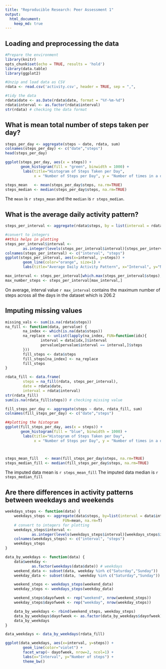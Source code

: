 ```yaml
---
title: "Reproducible Research: Peer Assessment 1"
output: 
  html_document:
    keep_md: true
---
```



## Loading and preprocessing the data
```r
#Prepare the environment
library(knitr)
opts_chunk$set(echo = TRUE, results = 'hold')
library(data.table)
library(ggplot2)

#Unzip and load data as CSV
rdata <- read.csv('activity.csv', header = TRUE, sep = ",",            colClasses=c("numeric", "character", "numeric"))

#tidy the data
rdata$date <- as.Date(rdata$date, format = "%Y-%m-%d")
rdata$interval <- as.factor(rdata$interval)
str(rdata) # checking the data format
```

## What is mean total number of steps taken per day?

```r
steps_per_day <- aggregate(steps ~ date, rdata, sum)
colnames(steps_per_day) <- c("date","steps")
head(steps_per_day)

ggplot(steps_per_day, aes(x = steps)) + 
       geom_histogram(fill = "green", binwidth = 1000) + 
        labs(title="Histogram of Steps Taken per Day", 
             x = "Number of Steps per Day", y = "Number of times in a day(Count)") + theme_bw() 

steps_mean   <- mean(steps_per_day$steps, na.rm=TRUE)
steps_median <- median(steps_per_day$steps, na.rm=TRUE)


```
The `mean` is `r steps_mean` and the `median` is `r steps_median`.

## What is the average daily activity pattern?

```r
steps_per_interval <- aggregate(rdata$steps, by = list(interval = rdata$interval),FUN=mean, na.rm=TRUE)

#convert to integers
##this helps in plotting
steps_per_interval$interval <- 
        as.integer(levels(steps_per_interval$interval)[steps_per_interval$interval])
colnames(steps_per_interval) <- c("interval", "steps")
ggplot(steps_per_interval, aes(x=interval, y=steps)) +   
        geom_line(color="orange", size=1) +  
        labs(title="Average Daily Activity Pattern", x="Interval", y="Number of steps") + theme_bw()

max_interval <- steps_per_interval[which.max(steps_per_interval$steps),1]
max_number_steps <- steps_per_interval[max_interval,]
```
On average, interval value `r max_interval` contains the maximum number of steps across all the days in the dataset which is 206.2

## Imputing missing values
```r
missing_vals <- sum(is.na(rdata$steps))
na_fill <- function(data, pervalue) {
        na_index <- which(is.na(data$steps))
        na_replace <- unlist(lapply(na_index, FUN=function(idx){
                interval = data[idx,]$interval
                pervalue[pervalue$interval == interval,]$steps
        }))
        fill_steps <- data$steps
        fill_steps[na_index] <- na_replace
        fill_steps
}

rdata_fill <- data.frame(  
        steps = na_fill(rdata, steps_per_interval),  
        date = rdata$date,  
        interval = rdata$interval)
str(rdata_fill)
sum(is.na(rdata_fill$steps)) # checking missing value

fill_steps_per_day <- aggregate(steps ~ date, rdata_fill, sum)
colnames(fill_steps_per_day) <- c("date","steps")

##plotting the histogram
ggplot(fill_steps_per_day, aes(x = steps)) + 
       geom_histogram(fill = "blue", binwidth = 1000) + 
        labs(title="Histogram of Steps Taken per Day", 
             x = "Number of Steps per Day", y = "Number of times in a day(Count)") + theme_bw() 



steps_mean_fill   <- mean(fill_steps_per_day$steps, na.rm=TRUE)
steps_median_fill <- median(fill_steps_per_day$steps, na.rm=TRUE)
```

The imputed data mean is `r steps_mean_fill`
The imputed data median is `r steps_median_fill`

## Are there differences in activity patterns between weekdays and weekends

```r
weekdays_steps <- function(data) {
    weekdays_steps <- aggregate(data$steps, by=list(interval = data$interval),
                          FUN=mean, na.rm=T)
    # convert to integers for plotting
    weekdays_steps$interval <- 
            as.integer(levels(weekdays_steps$interval)[weekdays_steps$interval])
    colnames(weekdays_steps) <- c("interval", "steps")
    weekdays_steps
}

data_by_weekdays <- function(data) {
    data$weekday <- 
            as.factor(weekdays(data$date)) # weekdays
    weekend_data <- subset(data, weekday %in% c("Saturday","Sunday"))
    weekday_data <- subset(data, !weekday %in% c("Saturday","Sunday"))

    weekend_steps <- weekdays_steps(weekend_data)
    weekday_steps <- weekdays_steps(weekday_data)

    weekend_steps$dayofweek <- rep("weekend", nrow(weekend_steps))
    weekday_steps$dayofweek <- rep("weekday", nrow(weekday_steps))

    data_by_weekdays <- rbind(weekend_steps, weekday_steps)
    data_by_weekdays$dayofweek <- as.factor(data_by_weekdays$dayofweek)
    data_by_weekdays
}

data_weekdays <- data_by_weekdays(rdata_fill)

ggplot(data_weekdays, aes(x=interval, y=steps)) + 
        geom_line(color="violet") + 
        facet_wrap(~ dayofweek, nrow=2, ncol=1) +
        labs(x="Interval", y="Number of steps") +
        theme_bw()
```

